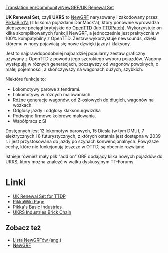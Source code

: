 [[Translation:en/Community/NewGRF/UK Renewal Set]]

{{pl/Infobox NewGRF|setname= UK Renewal Set
|screenshot=en/Newgrfexampless.png|artist= Pikkabird
|coder= Pikkabird
|focus= Pociągi
|homepage= www.pikkarail.com/ttdp/ukrs/index.htm
|homepagename= UK Renewal Set for TTDP
|copyright= prawdopodobnie chroniony
}}
'''UK Renewal Set''', czyli '''UKRS''' to [[pl/Manual/NewGRF|NewGRF]] narysowany i zakodowany przez [[pl/PikkaBird|PikkaBird'a]] (z kilkoma pojazdami DanMack'a), który ponownie wprowadza ulepszone pociągi brytyjskie do [[pl/Manual/Main Page|OpenTTD]] (lub [[pl/Archive/OpenTTD/TTDPatch|TTDPatch]]). Wykorzystuje on kilka skomplikowanych funkcji NewGRF, a jednocześnie jest praktycznie w 100% kompatybilny z OpenTTD. Zestaw wykorzystuje newsounds, dzięki któremu w nocy pojawiają się nowe dźwięki jazdy i klaksony. 

Jest to najprawdopodobniej najbardziej popularny zestaw graficzny używany z OpenTTD z powodu jego szerokiego wyboru pojazdów. Wagony występują w różnych generacjach, począwszy od wagonów powolnych, o małej pojemności, a skończywszy na wagonach dużych, szybkich.

Niektóre funkcje to:
*Lokomotywy parowe z tendrami.
*Lokomotywy w różnych malowaniach.
*Różne generacje wagonów, od 2-osiowych do długich, wagonów na wózkach.
*Odgłosy jazdy i odgłosy klaksonu/gwizdka
*Podwójne firmowe kolorowe malowania.
*Współpracs z SI

Dostępnych jest 12 lokomotyw parowych, 15 Diesla (w tym DMU), 7 elektrycznych i 8 futurystycznych, z których ostatnia jest dostępna w 2039 r. i jest przystosowana do jazdy po szynach konwencjonalnych. Powyższe cechy, które nie funkcjonują jeszcze w OTTD, są obecnie rozwijane.

Istnieje również mały plik "add on" GRF dodający kilka nowych pojazdów do UKRS, który można znaleźć w wątku dyskusyjnym TT-Forums.

= Linki =
*[http://www.pikkarail.com/ttdp/ukrs/ UK Renewal Set for TTDP]
*[http://users.tt-forums.net/pikka/wiki/index.php/UK_Renewal_Set PikkaWiki Page]
*[http://users.tt-forums.net/pikka/wiki/index.php/Pikka%27s_Basic_Industries Pikka's Basic Industries]
*[http://users.tt-forums.net/pikka/wiki/index.php/UKRS_Industries_Brick_Chain UKRS Industries Brick Chain]

== Zobacz też ==
*[[en/Community/NewGRF/Main Page|Lista NewGRFów (ang.)]]
*[[pl/Manual/NewGRF|NewGRF]]